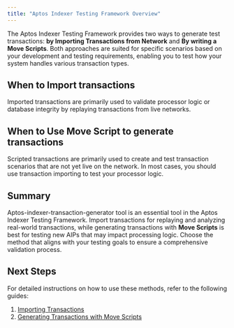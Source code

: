 ```yaml
---
title: "Aptos Indexer Testing Framework Overview"
---
```


The Aptos Indexer Testing Framework provides two ways to generate test transactions: **by Importing Transactions from Network** and **By writing a Move Scripts**. Both approaches are suited for specific scenarios based on your development and testing requirements, enabling you to test how your system handles various transaction types.

## When to Import transactions

Imported transactions are primarily used to validate processor logic or database integrity by replaying transactions from live networks.

## When to Use **Move Script** to generate transactions

Scripted transactions are primarily used to create and test transaction scenarios that are not yet live on the network. In most cases, you should use transaction importing to test your processor logic.

## Summary

Aptos-indexer-transaction-generator tool is an essential tool in the Aptos Indexer Testing Framework. Import transactions for replaying and analyzing real-world transactions, while generating transactions with **Move Scripts** is best for testing new AIPs that may impact processing logic. Choose the method that aligns with your testing goals to ensure a comprehensive validation process.

## Next Steps

For detailed instructions on how to use these methods, refer to the following guides:

1. [Importing Transactions](../../../../../build/indexer/indexer-sdk/advanced-tutorials/txn-importer)
2. [Generating Transactions with Move Scripts](../../../../../build/indexer/indexer-sdk/advanced-tutorials/txn-script)
